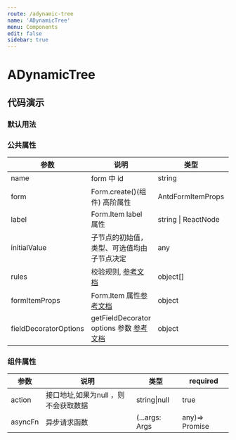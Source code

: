 ```yaml
---
route: /adynamic-tree
name: 'ADynamicTree'
menu: Components
edit: false
sidebar: true
---
```








# ADynamicTree

## 代码演示

### 默认用法

<JackBox tsCode={Demo1CodeTsx} demoName="基本用法">
  <Demo1 />
</JackBox>



### 公共属性

| 参数 | 说明 | 类型 | required |
| --- | --- | --- | --- |
| name | form 中 id | string | true |
| form | Form.create()(组件) 高阶属性 | AntdFormItemProps | true |
| label | Form.Item label 属性 | string \| ReactNode | false |
| initialValue | 子节点的初始值，类型、可选值均由子节点决定 | any | false |
| rules | 校验规则, [参考文档](https://ant.design/components/form-cn/#%E6%A0%A1%E9%AA%8C%E8%A7%84%E5%88%99) | object[] | false |
| formItemProps | Form.Item 属性[参考文档](https://ant.design/components/form-cn/#Form.Item) | object | false |
| fieldDecoratorOptions | getFieldDecorator options 参数 [参考文档](https://ant.design/components/form-cn/#getFieldDecorator(id,-options)-%E5%8F%82%E6%95%B0>>) | object | false |

### 组件属性

| 参数    | 说明         | 类型           | required       |
| ------- | ------------ | -------------- | -------------- |
| action  | 接口地址,如果为null ，则不会获取数据     | string\|null   | true           |
| asyncFn | 异步请求函数 | (...args: Args | any)=> Promise | false |

